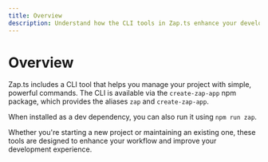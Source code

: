```yaml
---
title: Overview
description: Understand how the CLI tools in Zap.ts enhance your development workflow.
---
```


# Overview

Zap.ts includes a CLI tool that helps you manage your project with simple, powerful commands. The CLI is available via the `create-zap-app` npm package, which provides the aliases `zap` and `create-zap-app`.

When installed as a dev dependency, you can also run it using `npm run zap`.

Whether you're starting a new project or maintaining an existing one, these tools are designed to enhance your workflow and improve your development experience.

<Cards>
  <Card title="Create Projects" description="Easily create new projects with the CLI." href="/docs/cli/create-projects" />
  <Card title="Manage Projects" description="Efficiently manage your existing projects." href="/docs/cli/manage-projects" />
</Cards>
